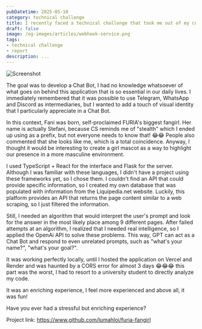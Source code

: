 ```yaml
---
pubDatetime: 2025-05-10
category: technical challenge
title: I recently faced a technical challenge that took me out of my comfort zone…
draft: false
image: /og-images/articles/webhook-service.png
tags:
- technical challenge
- report
description: ...
---
```


![Screenshot](/og-images/projects/furia-fangirl.png)

The goal was to develop a Chat Bot, I had no knowledge whatsoever of what goes on behind this application that is so essential in our daily lives. I immediately remembered that it was possible to use Telegram, WhatsApp and Discord as intermediaries, but I wanted to add a touch of visual identity that I particularly appreciate in a Chat Bot.

In this context, Fani was born, self-proclaimed FURIA's biggest fangirl. Her name is actually Stefani, because CS reminds me of "stealth" which I ended up using as a prefix, but not everyone needs to know that! 😂😂 People also commented that she looks like me, which is a total coincidence. Anyway, I thought it would be interesting to create a girl mascot as a way to highlight our presence in a more masculine environment.

I used TypeScript + React for the interface and Flask for the server. Although I was familiar with these languages, I didn't have a project using these frameworks yet, so I chose them. I couldn't find an API that could provide specific information, so I created my own database that was populated with information from the Liquipedia.net website. Luckily, this platform provides an API that returns the page content similar to a web scraping, so I just filtered the information.

Still, I needed an algorithm that would interpret the user's prompt and look for the answer in the most likely place among 9 different pages. After failed attempts at an algorithm, I realized that I needed real intelligence, so I applied the OpenAi API to solve these problems. This way, GPT can act as a Chat Bot and respond to even unrelated prompts, such as "what's your name?", "what's your goal?".

It was working perfectly locally, until I hosted the application on Vercel and Render and was haunted by a CORS error for almost 3 days 😂😂😂 this part was the worst, I had to resort to a university student to directly analyze my code.

It was an enriching experience, I feel more experienced and above all, it was fun!

Have you ever had a stressful but enriching experience?

Project link: https://www.github.com/lumahloi/furia-fangirl